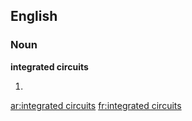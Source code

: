 ==English==

===Noun===
'''integrated circuits'''

# {{plural of|integrated circuit}}

[[ar:integrated circuits]]
[[fr:integrated circuits]]